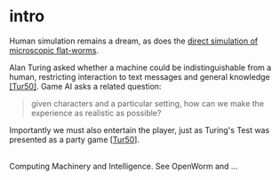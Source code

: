 
# intro

Human simulation remains a dream, as does the [direct simulation of microscopic flat-worms](#worm). 
<!-- Human simulation remains a dream, as does <Link href="/#worm"><a>direct simulation of microscopic flat-worms</a></Link>.  -->

Alan Turing asked whether a machine could be indistinguishable from a human, restricting interaction to text messages and general knowledge [[Tur50]](#tur-50).
Game AI asks a related question:

> given characters and a particular setting, how can we make the experience as realistic as possible?


Importantly we must also entertain the player, just as Turing's Test was presented as a party game [[Tur50](#tur-50)].


<!-- 

1. Explain how human behaviour is simulated in games.

2. Develop richer behavioural experiences than currently exist. -->


<br/>

<Citation hash="tur-50" label="Tur50">
  <ExtLink href="https://academic.oup.com/mind/article/LIX/236/433/986238">Computing Machinery and Intelligence</ExtLink>.
</Citation>


<Citation hash="worm" label="Worm">
  See <ExtLink href="https://en.wikipedia.org/wiki/OpenWorm">OpenWorm</ ExtLink> and ...
</Citation>

<!-- We'll survey Game AI by providing many interactive demos. -->